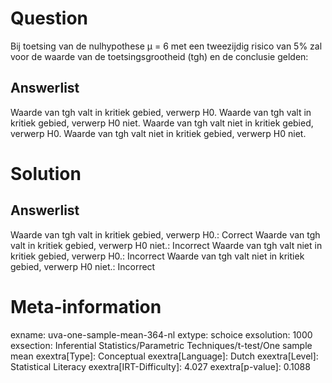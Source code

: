 Question
========

Bij toetsing van de nulhypothese μ = 6 met een tweezijdig risico van 5%
zal voor de waarde van de toetsingsgrootheid (tgh) en de conclusie
gelden:

Answerlist
----------

Waarde van tgh valt in kritiek gebied, verwerp H0.
Waarde van tgh valt in kritiek gebied, verwerp H0 niet.
Waarde van tgh valt niet in kritiek gebied, verwerp H0.
Waarde van tgh valt niet in kritiek gebied, verwerp H0 niet.

Solution
========

Answerlist
----------

Waarde van tgh valt in kritiek gebied, verwerp H0.: Correct
Waarde van tgh valt in kritiek gebied, verwerp H0 niet.: Incorrect
Waarde van tgh valt niet in kritiek gebied, verwerp H0.: Incorrect
Waarde van tgh valt niet in kritiek gebied, verwerp H0 niet.: Incorrect

Meta-information
================
exname: uva-one-sample-mean-364-nl
extype: schoice
exsolution: 1000
exsection: Inferential Statistics/Parametric Techniques/t-test/One sample mean
exextra[Type]: Conceptual
exextra[Language]: Dutch
exextra[Level]: Statistical Literacy
exextra[IRT-Difficulty]: 4.027
exextra[p-value]: 0.1088

